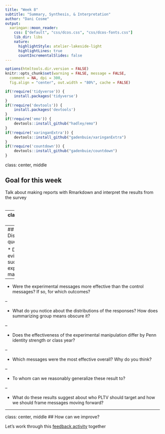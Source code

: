 ```yaml
---
title: "Week 8"
subtitle: "Summary, Synthesis, & Interpretation"
author: "Dani Cosme"
output:
  xaringan::moon_reader:
    css: ["default", "css/dcos.css", "css/dcos-fonts.css"]
    lib_dir: libs
    nature:
      highlightStyle: atelier-lakeside-light
      highlightLines: true
      countIncrementalSlides: false
---
```


```r
options(htmltools.dir.version = FALSE)
knitr::opts_chunk$set(warning = FALSE, message = FALSE, 
  comment = NA, dpi = 300,
  fig.align = "center", out.width = "80%", cache = FALSE)

if(!require('tidyverse')) { 
	install.packages('tidyverse')
}
if(!require('devtools')) {
	install.packages('devtools') 
}
if(!require('emo')) {
	devtools::install_github("hadley/emo")
}
if(!require('xaringanExtra')) {
	devtools::install_github("gadenbuie/xaringanExtra")
}
if(!require('countdown')) {
	devtools::install_github("gadenbuie/countdown")
}
```

class: center, middle

## Goal for this week

Talk about making reports with Rmarkdown and interpret the results from the survey <br><br>

---
class: center, middle

## Let's walk through the [survey results](../labs/week8.html) together

---
## Discussion questions

* Do we see evidence of successful experimental manipulation?

--

* Were the experimental messages more effective than the control messages? If so, for which outcomes?

--

* What do you notice about the distributions of the responses? How does summarizing group means obscure it?

--

* Does the effectiveness of the experimental manipulation differ by Penn identity strength or class year?

--

* Which messages were the most effective overall? Why do you think?

--

* To whom can we reasonably generalize these result to?

--

* What do these results suggest about who PLTV should target and how we should frame messages moving forward?

---
class: center, middle
## How can we improve?

Let's work through this [feedback activity](https://jamboard.google.com/d/1HONjFOskPOu-twesRfIk1TsCHZshTNtgb_PLXHcXxXY/edit?usp=sharing) together



